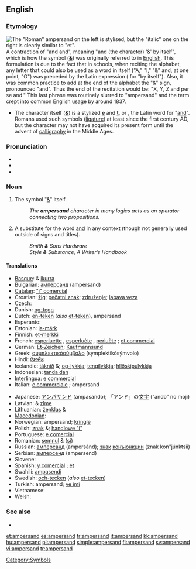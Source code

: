 ==English==

===Etymology===
[[Image:Ampersand.svg|thumb|right|The "Roman" ampersand on the left is stylised, but the "italic" one on the right is clearly similar to "et".]]
A contraction of "and {{term|per se|lang=la}} and", meaning "and (the character) '&' by itself", which is how the symbol ('''[[&]]''') was originally referred to in [[English]]. This formulation is due to the fact that in schools, when reciting the alphabet, any letter that could also be used as a word in itself ("A," "I," "&" and, at one point, "O") was preceded by the Latin expression {{term|per se|lang=la}} ({{etyl|la}} for "by itself"). Also, it was common practice to add at the end of the alphabet the "&" sign, pronounced "and". Thus the end of the recitation would be: "X, Y, Z and per se and." This last phrase was routinely slurred to "ampersand" and the term crept into common English usage by around 1837.
* The character itself ('''[[&]]''') is a stylized '''[[e]]''' and '''[[t]]''', or {{term|et|lang=la}}, the Latin word for "[[and]]". Romans used such symbols ([[ligature]]) at least since the first century AD, but the character may not have acquired its present form until the advent of [[calligraphy]] in the Middle Ages.

===Pronunciation===
* {{SAMPA|/'{mp@(r)s{nd/}}
* {{IPA|/ˈæmpə(r)sænd/}}
* {{audio|en-us-ampersand.ogg|Audio (US)}}

===Noun===
{{en-noun}}

# The symbol "[[&]]" itself.
#: ''The '''ampersand''' character in many logics acts as an operator connecting two propositions.''
# A substitute for the word [[and]] in any context (though not generally used outside of signs and titles).
#: ''Smith '''&''' Sons Hardware''
#: ''Style '''&''' Substance, A Writer’s Handbook''

====Translations====
{{trans-top|the symbol &}}
* [[Basque]]: & [[ikurra]]
* Bulgarian: [[амперсанд]] (ampersand) {{m}}
* [[Catalan]]: [["i" comercial]]
* Croatian: [[žig]]; [[pečatni znak]]; [[združenje]]; [[labava veza]]
* Czech: {{t-|cs|ampersand}}
* Danish: [[og-tegn]]
* Dutch: [[en-teken]] (''also'' [[et-teken]]), ampersand
* Esperanto: {{t|eo|kaj-signo|xs=Esperanto}}
* Estonian: [[ja-märk]]
* Finnish: [[et-merkki]]
* French: [[esperluette]] {{f}}, [[esperluète]] {{f}}, [[perluète]] {{f}} ; [[et commercial]] {{m}}
* German: [[Et-Zeichen]]; [[Kaufmannsund]] {{n}}
* Greek: [[συμπλεκτικόσύμβολο]] (symplektikósýmvolo) {{n}}
* Hindi: [[ऐंपरसैंड]]
* Icelandic: [[táknið]] &; [[og-lykkja]]; [[tengilykkja]]; [[hlíðskipulykkja]]
* Indonesian: [[tanda dan]]
* [[Interlingua]]: [[e commercial]]
* Italian: [[e commerciale]] {{f}}; ampersand
{{trans-mid}}
* Japanese: [[アンパサンド]] (ampasando); 「アンド」の[[文字]] (“ando” no moji)
* Latvian: & [[zīme]]
* Lithuanian: [[ženklas]] &
* [[Macedonian]]: {{t|mk|амперсанд|m|tr=ámpersand|sc=Cyrl|xs=Macedonian}}
* Norwegian: ampersand; [[kringle]]
* Polish: [[znak]] &; [[handlowe "i"]]
* Portuguese: [[e comercial]] {{m}}
* Romanian: [[semnul]] & ([[și]])
* Russian: [[амперсанд]] (ampersánd); [[знак]] [[конъюнкции]] (znak kon"júnktsii)
* Serbian: [[амперсенд]] (ampersend)
* Slovene: {{t+|sl|vezaj}}
* Spanish: [[y comercial]] {{m}}; [[et]] {{f}}
* Swahili: [[ampasendi]]
* Swedish: [[och-tecken]] (''also'' [[et-tecken]])
* Turkish: ampersand; [[ve imi]]
* Vietnamese: {{t+|vi|ký hiệu|xs=Vietnamese}}
* Welsh: {{t-|cy|ampersand|xs=Welsh}}
{{trans-bottom}}

===See also===
* {{pedia}}
{{typography marks}}

[[Category:Symbols]]

[[et:ampersand]]
[[es:ampersand]]
[[fr:ampersand]]
[[it:ampersand]]
[[kk:ampersand]]
[[hu:ampersand]]
[[pl:ampersand]]
[[simple:ampersand]]
[[fi:ampersand]]
[[sv:ampersand]]
[[vi:ampersand]]
[[tr:ampersand]]